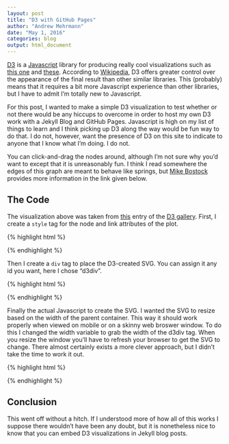 ```yaml
---
layout: post
title: "D3 with GitHub Pages"
author: "Andrew Mehrmann"
date: "May 1, 2016"
categories: blog
output: html_document
---
```

<script src="//code.jquery.com/jquery.js"></script>
<style>

.node {
  stroke: #fff;
  stroke-width: 1.5px;
}

.link {
  stroke: #999;
  stroke-opacity: .6;
}

</style>

[D3](https://d3js.org/) is a [Javascript](https://www.javascript.com/) library for producing really cool visualizations such as [this one](http://www.r2d3.us/visual-intro-to-machine-learning-part-1/) and [these](https://github.com/mbostock/d3/wiki/Gallery). According to [Wikipedia](https://en.wikipedia.org/wiki/D3.js), D3 offers greater control over the appearance of the final result than other similar libraries. This (probably) means that it requires a bit more Javascript experience than other libraries, but I have to admit I'm totally new to Javascript.

For this post, I wanted to make a simple D3 visualization to test whether or not there would be any hiccups to overcome in order to host my own D3 work with a Jekyll Blog and GitHub Pages. Javascript is high on my list of things to learn and I think picking up D3 along the way would be fun way to do that. I do not, however, want the presence of D3 on this site to indicate to anyone that I know what I'm doing. I do not.

<div id='d3div'></div>

You can click-and-drag the nodes around, although I'm not sure why you'd want to except that it is unreasonably fun. I think I read somewhere the edges of this graph are meant to behave like springs, but [Mike Bostock](https://en.wikipedia.org/wiki/Mike_Bostock) provides more information in the link given below. 

## The Code

The visualization above was taken from [this](http://bl.ocks.org/mbostock/4062045) entry of the [D3 gallery](https://github.com/mbostock/d3/wiki/Gallery). First, I create a `style` tag for the node and link attributes of the plot.

{% highlight html %}
<style>

.node {
  stroke: #fff;
  stroke-width: 1.5px;
}

.link {
  stroke: #999;
  stroke-opacity: .6;
}

</style>
{% endhighlight %}

Then I create a `div` tag to place the D3-created SVG. You can assign it any id you want, here I chose "d3div".

{% highlight html %}
<div id='d3div'></div>
{% endhighlight %}

Finally the actual Javascript to create the SVG. I wanted the SVG to resize based on the width of the parent container. This way it should work properly when viewed on mobile or on a skinny web broswer window. To do this I changed the width variable to grab the width of the d3div tag. When you resize the window you'll have to refresh your browser to get the SVG to change. There almost certainly exists a more clever approach, but I didn't take the time to work it out.

{% highlight html %}

<script src="//d3js.org/d3.v3.min.js"></script>
<script>

var width = $("#d3div").width(),
    height = 500;

var color = d3.scale.category20();

var force = d3.layout.force()
    .charge(-120)
    .linkDistance(30)
    .size([width, height]);

var svg = d3.select("#d3div").append("svg")
    .attr("width", width)
    .attr("height", height);

d3.json("data/jazz_scales_graph.json", function(error, graph) {
  if (error) throw error;

  force
      .nodes(graph.nodes)
      .links(graph.links)
      .start();

  var link = svg.selectAll(".link")
      .data(graph.links)
    .enter().append("line")
      .attr("class", "link")
      .style("stroke-width", function(d) { return Math.sqrt(d.value); });

  var node = svg.selectAll(".node")
      .data(graph.nodes)
    .enter().append("circle")
      .attr("class", "node")
      .attr("r", 5)
      .style("fill", function(d) { return color(d.group); })
      .call(force.drag);

  node.append("title")
      .text(function(d) { return d.name; });

  force.on("tick", function() {
    link.attr("x1", function(d) { return d.source.x; })
        .attr("y1", function(d) { return d.source.y; })
        .attr("x2", function(d) { return d.target.x; })
        .attr("y2", function(d) { return d.target.y; });

    node.attr("cx", function(d) { return d.x; })
        .attr("cy", function(d) { return d.y; });
  });
});

</script>
{% endhighlight %}

<script src="//d3js.org/d3.v3.min.js"></script>
<script>

var width = $("#d3div").width(),
    height = 500;

var color = d3.scale.category20();

var force = d3.layout.force()
    .charge(-120)
    .linkDistance(30)
    .size([width, height]);

var svg = d3.select("#d3div").append("svg")
    .attr("width", width)
    .attr("height", height);

d3.json("../../../../scripts/miserables.json", function(error, graph) {
  if (error) throw error;

  force
      .nodes(graph.nodes)
      .links(graph.links)
      .start();

  var link = svg.selectAll(".link")
      .data(graph.links)
    .enter().append("line")
      .attr("class", "link")
      .style("stroke-width", function(d) { return Math.sqrt(d.value); });

  var node = svg.selectAll(".node")
      .data(graph.nodes)
    .enter().append("circle")
      .attr("class", "node")
      .attr("r", 5)
      .style("fill", function(d) { return color(d.group); })
      .call(force.drag);

  node.append("title")
      .text(function(d) { return d.name; });

  force.on("tick", function() {
    link.attr("x1", function(d) { return d.source.x; })
        .attr("y1", function(d) { return d.source.y; })
        .attr("x2", function(d) { return d.target.x; })
        .attr("y2", function(d) { return d.target.y; });

    node.attr("cx", function(d) { return d.x; })
        .attr("cy", function(d) { return d.y; });
  });
});

</script>

## Conclusion

This went off without a hitch. If I understood more of how all of this works I suppose there wouldn't have been any doubt, but it is nonetheless nice to know that you can embed D3 visualizations in Jekyll blog posts. 
